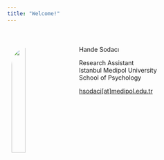 ```yaml
---
title: "Welcome!"
---
```


<br />

<img src="images/photo.jpg" style="width:25%; border:20px transparent; margin-right: 20px; border-radius: 50px; padding: 10px" align="left">

<section style="margin-top: 20px">

<p>Hande Sodacı</p>
<p>Research Assistant<br>
Istanbul Medipol University<br>
School of Psychology<br></p>
<p><a href="mailto:hsodaci[at]medipol.edu.tr">hsodaci[at]medipol.edu.tr</p>

</section>